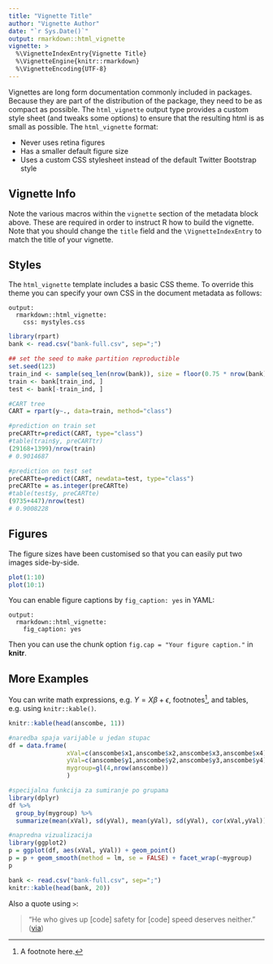 ```yaml
---
title: "Vignette Title"
author: "Vignette Author"
date: "`r Sys.Date()`"
output: rmarkdown::html_vignette
vignette: >
  %\VignetteIndexEntry{Vignette Title}
  %\VignetteEngine{knitr::rmarkdown}
  %\VignetteEncoding{UTF-8}
---
```


Vignettes are long form documentation commonly included in packages. Because they are part of the distribution of the package, they need to be as compact as possible. The `html_vignette` output type provides a custom style sheet (and tweaks some options) to ensure that the resulting html is as small as possible. The `html_vignette` format:

- Never uses retina figures
- Has a smaller default figure size
- Uses a custom CSS stylesheet instead of the default Twitter Bootstrap style

## Vignette Info

Note the various macros within the `vignette` section of the metadata block above. These are required in order to instruct R how to build the vignette. Note that you should change the `title` field and the `\VignetteIndexEntry` to match the title of your vignette.

## Styles

The `html_vignette` template includes a basic CSS theme. To override this theme you can specify your own CSS in the document metadata as follows:

    output: 
      rmarkdown::html_vignette:
        css: mystyles.css

```r
library(rpart)
bank <- read.csv("bank-full.csv", sep=";")

## set the seed to make partition reproductible
set.seed(123)
train_ind <- sample(seq_len(nrow(bank)), size = floor(0.75 * nrow(bank)))
train <- bank[train_ind, ]
test <- bank[-train_ind, ]

#CART tree
CART = rpart(y~., data=train, method="class")

#prediction on train set
preCARTtr=predict(CART, type="class")
#table(train$y, preCARTtr)
(29168+1399)/nrow(train)
# 0.9014687

#prediction on test set
preCARTte=predict(CART, newdata=test, type="class")
preCARTte = as.integer(preCARTte)
#table(test$y, preCARTte)
(9735+447)/nrow(test)
# 0.9008228
```


## Figures

The figure sizes have been customised so that you can easily put two images side-by-side. 

```r
plot(1:10)
plot(10:1)
```

You can enable figure captions by `fig_caption: yes` in YAML:

    output:
      rmarkdown::html_vignette:
        fig_caption: yes

Then you can use the chunk option `fig.cap = "Your figure caption."` in **knitr**.

## More Examples

You can write math expressions, e.g. $Y = X\beta + \epsilon$, footnotes^[A footnote here.], and tables, e.g. using `knitr::kable()`.

```r
knitr::kable(head(anscombe, 11))
```

```r
#naredba spaja varijable u jedan stupac
df = data.frame(
                xVal=c(anscombe$x1,anscombe$x2,anscombe$x3,anscombe$x4),
                yVal=c(anscombe$y1,anscombe$y2,anscombe$y3,anscombe$y4), 
                mygroup=gl(4,nrow(anscombe))
                )

#specijalna funkcija za sumiranje po grupama
library(dplyr)
df %>%
  group_by(mygroup) %>%
  summarize(mean(xVal), sd(yVal), mean(yVal), sd(yVal), cor(xVal,yVal))

#napredna vizualizacija
library(ggplot2)
p = ggplot(df, aes(xVal, yVal)) + geom_point()
p = p + geom_smooth(method = lm, se = FALSE) + facet_wrap(~mygroup)
p

```

```r
bank <- read.csv("bank-full.csv", sep=";")
knitr::kable(head(bank, 20))

```



Also a quote using `>`:

> "He who gives up [code] safety for [code] speed deserves neither."
([via](https://twitter.com/hadleywickham/status/504368538874703872))
